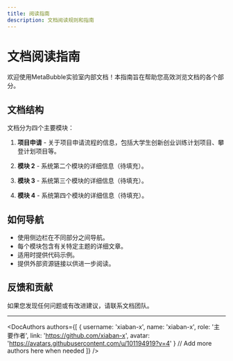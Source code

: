 ```yaml
---
title: 阅读指南
description: 文档阅读规则和指南
---
```


# 文档阅读指南

欢迎使用MetaBubble实验室内部文档！本指南旨在帮助您高效浏览文档的各个部分。

## 文档结构

文档分为四个主要模块：

1. **项目申请** - 关于项目申请流程的信息，包括大学生创新创业训练计划项目、攀登计划项目等。

2. **模块 2** - 系统第二个模块的详细信息（待填充）。

3. **模块 3** - 系统第三个模块的详细信息（待填充）。

4. **模块 4** - 系统第四个模块的详细信息（待填充）。

## 如何导航

- 使用侧边栏在不同部分之间导航。
- 每个模块包含有关特定主题的详细文章。
- 适用时提供代码示例。
- 提供外部资源链接以供进一步阅读。

## 反馈和贡献

如果您发现任何问题或有改进建议，请联系文档团队。

<Cards>
  <Card title="项目申请" href="/zh/docs/01-project-application" />
  <Card title="模块 2" href="/zh/docs/02-module" />
  <Card title="模块 3" href="/zh/docs/03-module" />
  <Card title="模块 4" href="/zh/docs/04-module" />
</Cards> 

---


<DocAuthors 
  authors={[
    { 
      username: 'xiaban-x', 
      name: 'xiaban-x', 
      role: '主要作者', 
      link: 'https://github.com/xiaban-x',
      avatar: 'https://avatars.githubusercontent.com/u/101194919?v=4'
    }
    // Add more authors here when needed
  ]} 
/> 
